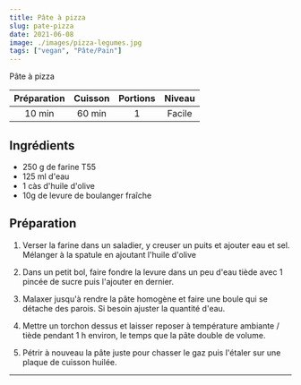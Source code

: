 ```yaml
---
title: Pâte à pizza
slug: pate-pizza
date: 2021-06-08
image: ./images/pizza-legumes.jpg
tags: ["vegan", "Pâte/Pain"]
---
```


<StyledParagraph>Pâte à pizza</StyledParagraph>

| Préparation | Cuisson | Portions | Niveau |
| :-: | :-: | :-: | :-: |
| 10 min | 60 min | 1 | Facile |

## Ingrédients
- <ListItem>250 g de farine T55</ListItem>
- <ListItem>125 ml d'eau</ListItem>
- <ListItem>1 càs d'huile d'olive</ListItem>
- <ListItem>10g de levure de boulanger fraîche</ListItem>

## Préparation

1. Verser la farine dans un saladier, y creuser un puits et ajouter eau et sel. Mélanger à la spatule en ajoutant l'huile d'olive

2. Dans un petit bol, faire fondre la levure dans un peu d'eau tiède avec 1 pincée de sucre puis l'ajouter en dernier.

3. Malaxer jusqu'à rendre la pâte homogène et faire une boule qui se détache des parois. Si besoin ajuster la quantité d'eau.

4. Mettre un torchon dessus et laisser reposer à température ambiante / tiède pendant 1 h environ, le temps que la pâte double de volume.

5. Pétrir à nouveau la pâte juste pour chasser le gaz puis l'étaler sur une plaque de cuisson huilée.

---
